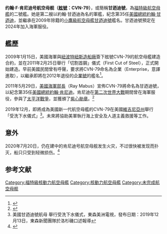 {{主條目消歧義|注意：'''甘迺迪號航空母艦'''也可指'''[[甘迺迪號航空母艦_(CV-67)|甘迺迪號航空母艦 (CV-67)]]'''。}}
{{noteTA
|T = zh-cn: 肯尼迪号航空母舰 (CVN-79); zh-tw: 甘迺迪號航空母艦 (CVN-79);
|G1=Military
|G2=Shipname
|G3=Aero
|G4=地名
|G5=美國州份
|G6 = zh-cn: 肯尼迪; zh-tw: 甘迺迪;
}}
{{軍艦模板
|名稱= 約翰·F·甘迺迪 [[File:Flag_of_the_United_States.svg|30px]]<br />USS John F. Kennedy CVN-79
|圖片= [[File:_USS_John_F._Kennedy_(CVN-79)_in_drydock_at_Newport_News_Shipbuilding,_Virginia_(USA)_on_29_October_2019_(191029-N-BD319-110).JPG|300px]]
|照片說明=2019年10月29日下水前的肯尼迪号
|艦種= [[航空母艦|航空母艦]]
|艦級= [[福特級航空母艦|福特級]]（2號艦）
|製造= [[紐波特紐斯造船及船塢公司|紐波特紐斯造船及船塢公司]]
|造價= $113.41億美元<ref name="fas">{{cite web|url=https://fas.org/sgp/crs/weapons/RS20643.pdf|publisher=Congressional Research Service|title=Navy Ford (CVN-78) Class Aircraft Carrier Program: Background and Issues for Congress|first1=Ronald|last1=O'Rourke|accessdate=16 January 2018|date=22 December 2017|archive-date=2020-02-22|archive-url=https://web.archive.org/web/20200222045627/https://fas.org/sgp/crs/weapons/RS20643.pdf|dead-url=no}}</ref>
|動工= 2011年2月25日
|下水= 2019年12月16日
|服役= 2024年（預計）
|退役=
|結局=
|除籍= 
|狀態= 艤裝中
|標準= 
|滿載    = 100,000公吨
|長度    = 333公尺（1092英尺）
|闊度    = 78公尺（256英尺）
|吃水    = 12公尺 (39英尺)<ref>{{cite web|title="US Navy"|url=https://www.navy.mil/Resources/Fact-Files/Display-FactFiles/Article/2169795/aircraft-carriers-cvn/|access-date=2020-10-17|archive-date=2021-04-10|archive-url=https://web.archive.org/web/20210410233325/https://www.navy.mil/Resources/Fact-Files/Display-FactFiles/Article/2169795/aircraft-carriers-cvn/|dead-url=no}}</ref>
|動力= 兩個[[A1B反應爐|A1B反應爐]]<br />4軸
|極速= 30節以上
|出力= 
|續航= 無限
|乘員= 4,660名水兵
|裝甲= 
|艦載機= 75架以上
|裝備= [[RIM-162進化版海麻雀飛彈|RIM-162進化版海麻雀飛彈]]<br />[[RIM-116滾體飛彈|RIM-116滾體飛彈]]<br />[[方陣近迫武器系統|方陣近迫武器系統]]<br />[[磁軌砲|磁軌砲]]<br />[[雷射武器|雷射武器]]
|其它= 參考來源<ref>{{cite web|url=http://www.navy.mil/navydata/fact_display.asp?cid=4200&tid=200&ct=4|title=The US Navy -- Fact File: Aircraft Carriers - CVN|accessdate=2011-06-01|archive-date=2013-10-17|archive-url=https://web.archive.org/web/20131017130812/http://www.navy.mil/navydata/fact_display.asp?cid=4200&tid=200&ct=4|dead-url=no}}</ref>}} 
'''约翰·F·肯尼迪号航空母舰（[[美國海軍艦體編號|舷號]]：CVN-79）'''，或簡稱'''甘迺迪號'''，為[[福特級航空母艦|福特級航空母艦]]的二號艦。她是第二艘以約翰·甘迺迪為名的軍艦，紀念第35任[[美國總統|美國總統]][[約翰·甘迺迪|約翰·甘迺迪]]，並繼承在2009年除籍的[[小鷹級航空母艦|小鷹級航空母艦]][[甘迺迪號航空母艦_(CV-67)|甘迺迪號]]艦名。甘迺迪號預定在2024年加入海軍服役。

==艦歷==
2009年1月15日，美國海軍與[[紐波特紐斯造船廠|紐波特紐斯造船廠]]簽下舷號CVN-79的航空母艦建造合約，並在2011年2月25日舉行「切割首鋼」儀式（First Cut of Steel），正式開始建造。早前美國民間曾有呼聲，要求將CVN-79命名為企業（Enterprise，意譯進取），以繼承即將在2012年退役的[[企業號航空母艦_(CVN-65)|企業號]]的艦名<ref>{{cite web|url=http://ussntrprs.epetitions.net/signatures.php?petition_id=784&page_next=0|title=Signatures for A Petition to name the next United States Navy nuclear powered aircraft carrier the USS ENTERPRISE|accessdate=2009-11-08|archive-url=https://web.archive.org/web/20100703032051/http://ussntrprs.epetitions.net/signatures.php?petition_id=784&page_next=0|archive-date=2010-07-03|dead-url=yes}}</ref>。

2011年5月29日，[[美國海軍部長|美國海軍部長]]{{link-en|雷·馬布斯|Ray Mabus}}（Ray Mabus）宣佈CVN-79將命名為甘迺迪號，以紀念第35任[[美國總統|美國總統]][[約翰·肯尼迪|約翰·肯尼迪]]。肯尼迪在[[第二次世界大戰|第二次世界大戰]]期間曾在海軍服役，參與了[[太平洋戰爭|太平洋戰爭]]，並獲頒了[[紫心勛章|紫心勛章]]。<ref>{{cite web|url=http://www.navy.mil/search/display.asp?story_id=60686|title=Navy Names Next Aircraft Carrier USS John F. Kennedy|accessdate=2011-06-01|archive-date=2011-06-02|archive-url=https://web.archive.org/web/20110602191043/http://www.navy.mil/search/display.asp?story_id=60686|dead-url=no}}</ref>

2019年12月，即將成為美國新一代航空母艦的CVN-79在美國[[維吉尼亞州|維吉尼亞州]]舉行「受洗下水儀式」<ref>美國甘迺迪號航母 舉行受洗下水儀式，東森美洲電視，發布日期：2019年12月13日，東森新聞團隊於洛杉磯口述報導</ref>。未來將協助美軍執行海上安全及人道主義救援等工作。
<!-- 
此艦預計在2020年内於美國海軍正式服役。
 -->
==意外==
2020年7月20日，仍在建中的肯尼迪号航空母舰发生火灾，不过很快被发现而扑灭，船只只受到轻微损伤。<ref>{{Cite web |title=不到一周，又烧一艘？美海军“肯尼迪”号航母着火 |url=https://news.sina.com.cn/o/2020-07-23/doc-iivhuipn4592432.shtml |accessdate=2020-07-23 |date=2020-07-23 |last=参考消息 |work=news.sina.com.cn |archive-date=2020-07-23 |archive-url=https://web.archive.org/web/20200723022835/https://news.sina.com.cn/o/2020-07-23/doc-iivhuipn4592432.shtml |dead-url=no }}</ref>

== 参考文献 ==
{{reflist}}

{{海軍主題}}
{{福特級核動力航空母艦}}
{{美國航空母艦}}
{{DEFAULTSORT:John F. Kennedy}}
[[Category:福特級核動力航空母艦|Category:福特級核動力航空母艦]]
[[Category:核動力航空母艦|Category:核動力航空母艦]]
[[Category:未完成航空母舰|Category:未完成航空母舰]]